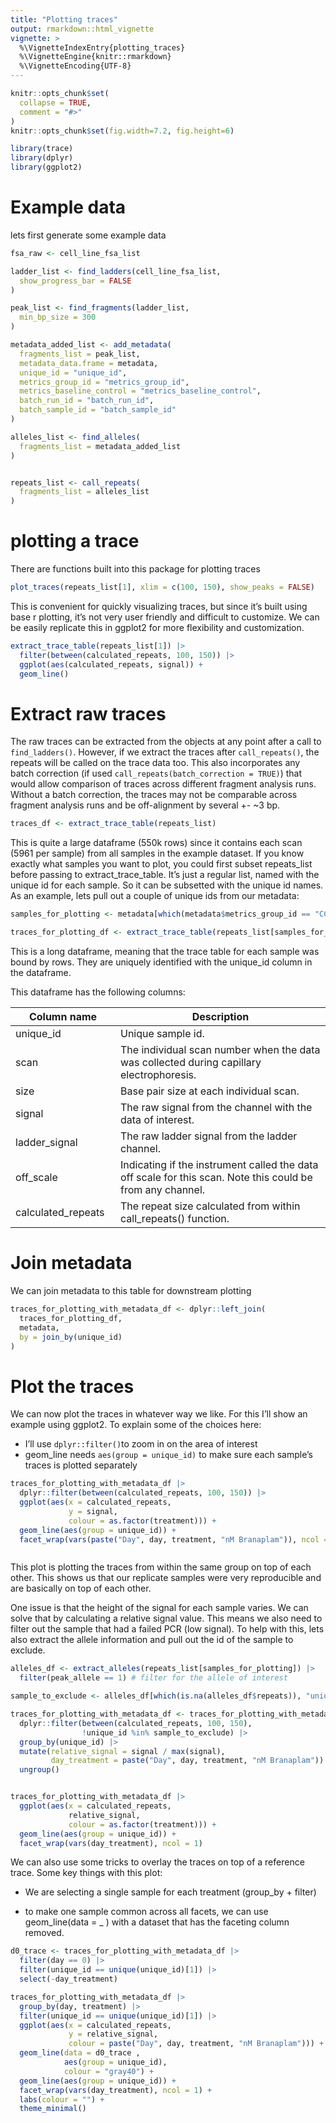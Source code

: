 ```yaml
---
title: "Plotting traces"
output: rmarkdown::html_vignette
vignette: >
  %\VignetteIndexEntry{plotting_traces}
  %\VignetteEngine{knitr::rmarkdown}
  %\VignetteEncoding{UTF-8}
---
```


```r
knitr::opts_chunk$set(
  collapse = TRUE,
  comment = "#>"
)
knitr::opts_chunk$set(fig.width=7.2, fig.height=6) 
```

```r
library(trace)
library(dplyr)
library(ggplot2)
```

# Example data

lets first generate some example data

```r
fsa_raw <- cell_line_fsa_list
```

```r
ladder_list <- find_ladders(cell_line_fsa_list,
  show_progress_bar = FALSE
)
```

```r
peak_list <- find_fragments(ladder_list,
  min_bp_size = 300
)
```

```r

metadata_added_list <- add_metadata(
  fragments_list = peak_list,
  metadata_data.frame = metadata,
  unique_id = "unique_id",
  metrics_group_id = "metrics_group_id",
  metrics_baseline_control = "metrics_baseline_control",
  batch_run_id = "batch_run_id",
  batch_sample_id = "batch_sample_id"
)
```

```r
alleles_list <- find_alleles(
  fragments_list = metadata_added_list
)


repeats_list <- call_repeats(
  fragments_list = alleles_list
)
```


# plotting a trace

There are functions built into this package for plotting traces

```r
plot_traces(repeats_list[1], xlim = c(100, 150), show_peaks = FALSE)
```

This is convenient for quickly visualizing traces, but since it's built using base r plotting, it's not very user friendly and difficult to customize. We can be easily replicate this in ggplot2 for more flexibility and customization.

```r
extract_trace_table(repeats_list[1]) |>
  filter(between(calculated_repeats, 100, 150)) |>
  ggplot(aes(calculated_repeats, signal)) +
  geom_line() 
```

# Extract raw traces

The raw traces can be extracted from the objects at any point after a call to `find_ladders()`. However, if we extract the traces after `call_repeats()`, the repeats will be called on the trace data too. This also incorporates any batch correction (if used `call_repeats(batch_correction = TRUE)`) that would allow comparison of traces across different fragment analysis runs. Without a batch correction, the traces may not be comparable across fragment analysis runs and be off-alignment by several +- \~3 bp.

```r

traces_df <- extract_trace_table(repeats_list)

```

This is quite a large dataframe (550k rows) since it contains each scan (5961 per sample) from all samples in the example dataset. If you know exactly what samples you want to plot, you could first subset repeats_list before passing to extract_trace_table. It's just a regular list, named with the unique id for each sample. So it can be subsetted with the unique id names. As an example, lets pull out a couple of unique ids from our metadata:

```r

samples_for_plotting <- metadata[which(metadata$metrics_group_id == "CC6"), "unique_id"]

traces_for_plotting_df <- extract_trace_table(repeats_list[samples_for_plotting])

```

This is a long dataframe, meaning that the trace table for each sample was bound by rows. They are uniquely identified with the unique_id column in the dataframe.

This dataframe has the following columns:

| Column name        | Description                                                                                                |
|------------------------|------------------------------------------------|
| unique_id          | Unique sample id.                                                                                          |
| scan               | The individual scan number when the data was collected during capillary electrophoresis.                   |
| size               | Base pair size at each individual scan.                                                                    |
| signal             | The raw signal from the channel with the data of interest.                                                 |
| ladder_signal      | The raw ladder signal from the ladder channel.                                                             |
| off_scale          | Indicating if the instrument called the data off scale for this scan. Note this could be from any channel. |
| calculated_repeats | The repeat size calculated from within call_repeats() function.                                            |

# Join metadata

We can join metadata to this table for downstream plotting

```r
traces_for_plotting_with_metadata_df <- dplyr::left_join(
  traces_for_plotting_df,
  metadata,
  by = join_by(unique_id)
)
```

# Plot the traces

We can now plot the traces in whatever way we like. For this I'll show an example using ggplot2. To explain some of the choices here:

-   I'll use `dplyr::filter()`to zoom in on the area of interest
-   geom_line needs `aes(group = unique_id)` to make sure each sample's traces is plotted separately

```r
traces_for_plotting_with_metadata_df |>
  dplyr::filter(between(calculated_repeats, 100, 150)) |>
  ggplot(aes(x = calculated_repeats,
             y = signal,
             colour = as.factor(treatment))) +
  geom_line(aes(group = unique_id)) +
  facet_wrap(vars(paste("Day", day, treatment, "nM Branaplam")), ncol = 1)



```

This plot is plotting the traces from within the same group on top of each other. This shows us that our replicate samples were very reproducible and are basically on top of each other.

One issue is that the height of the signal for each sample varies. We can solve that by calculating a relative signal value. This means we also need to filter out the sample that had a failed PCR (low signal). To help with this, lets also extract the allele information and pull out the id of the sample to exclude.

```r

alleles_df <- extract_alleles(repeats_list[samples_for_plotting]) |>
  filter(peak_allele == 1) # filter for the allele of interest

sample_to_exclude <- alleles_df[which(is.na(alleles_df$repeats)), "unique_id"]

traces_for_plotting_with_metadata_df <- traces_for_plotting_with_metadata_df |>
  dplyr::filter(between(calculated_repeats, 100, 150),
                !unique_id %in% sample_to_exclude) |>
  group_by(unique_id) |>
  mutate(relative_signal = signal / max(signal),
         day_treatment = paste("Day", day, treatment, "nM Branaplam")) |>
  ungroup()


traces_for_plotting_with_metadata_df |>
  ggplot(aes(x = calculated_repeats,
             relative_signal,
             colour = as.factor(treatment))) +
  geom_line(aes(group = unique_id)) +
  facet_wrap(vars(day_treatment), ncol = 1)


```

We can also use some tricks to overlay the traces on top of a reference trace. Some key things with this plot:

-   We are selecting a single sample for each treatment (group_by + filter)

-   to make one sample common across all facets, we can use geom_line(data = \_ ) with a dataset that has the faceting column removed.

```r


d0_trace <- traces_for_plotting_with_metadata_df |>
  filter(day == 0) |>
  filter(unique_id == unique(unique_id)[1]) |>
  select(-day_treatment)

traces_for_plotting_with_metadata_df |>
  group_by(day, treatment) |>
  filter(unique_id == unique(unique_id)[1]) |>
  ggplot(aes(x = calculated_repeats,
             y = relative_signal,
             colour = paste("Day", day, treatment, "nM Branaplam"))) +
  geom_line(data = d0_trace ,
            aes(group = unique_id),
            colour = "gray40") +
  geom_line(aes(group = unique_id)) +
  facet_wrap(vars(day_treatment), ncol = 1) +
  labs(colour = "") +
  theme_minimal()
  


```
